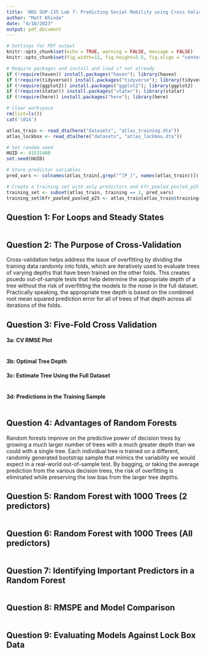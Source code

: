 ```yaml
---
title: 'HKS SUP-135 Lab 7: Predicting Social Mobility using Cross Validation and Random Forests'
author: "Matt Khinda"
date: "4/10/2023"
output: pdf_document
---
```


```r
# Settings for PDF output
knitr::opts_chunk$set(echo = TRUE, warning = FALSE, message = FALSE) 
knitr::opts_chunk$set(fig.width=12, fig.height=5.5, fig.align = "center") 

# Require packages and install and load if not already
if (!require(haven)) install.packages("haven"); library(haven)
if (!require(tidyverse)) install.packages("tidyverse"); library(tidyverse)
if (!require(ggplot2)) install.packages("ggplot2"); library(ggplot2)
if (!require(statar)) install.packages("statar"); library(statar)
if (!require(here)) install.packages("here"); library(here)

# Clear workspace
rm(list=ls())
cat('\014')
```


```r
atlas_train <- read_dta(here("datasets", "atlas_training.dta"))
atlas_lockbox <- read_dta(here("datasets", "atlas_lockbox.dta"))
```

```r
# Set random seed 
HUID <- 41531460
set.seed(HUID)

# Store predictor variables
pred_vars <- colnames(atlas_train[,grep("^[P_]", names(atlas_train))])

# Create a training set with only predictors and kfr_pooled_pooled_p25
training_set <- subset(atlas_train, training == 1, pred_vars)
training_set$kfr_pooled_pooled_p25 <- atlas_train[atlas_train$training==1,]$kfr_pooled_pooled_p25
```


## Question 1: For Loops and Steady States

```r

```

## Question 2: The Purpose of Cross-Validation 

Cross-validation helps address the issue of overfitting by dividing the training data randomly into folds, which are iteratively used to evaluate trees of varying depths that have been trained on the other folds. This creates psuedo out-of-sample tests that help determine the appropriate depth of a tree without the risk of overfititng the models to the noise in the full dataset. Practically speaking, the appropriate tree depth is based on the combined root mean squared prediction error for all of trees of that depth across all iterations of the folds. 

## Question 3: Five-Fold Cross Validation

#### 3a: CV RMSE Plot
```r

```


#### 3b: Optimal Tree Depth


#### 3c: Estimate Tree Using the Full Dataset
```r

```

#### 3d: Predictions in the Training Sample
```r

```


## Question 4: Advantages of Random Forests

Random forests improve on the predictive power of decision tress by growing a much larger number of trees with a much greater depth than we could with a single tree. Each individual tree is trained on a different, randomly generated bootstrap sample that mimics the variability we would expect in a real-world out-of-sample test. By bagging, or taking the average prediction from the various decision trees, the risk of overfitting is eliminated while preserving the low bias from the larger tree depths. 


## Question 5: Random Forest with 1000 Trees (2 predictors)
```r

```


## Question 6: Random Forest with 1000 Trees (All predictors)
```r

```


## Question 7: Identifying Important Predictors in a Random Forest
```r

```


## Question 8: RMSPE and Model Comparison
```r

```


## Question 9: Evaluating Models Against Lock Box Data
```r

```












